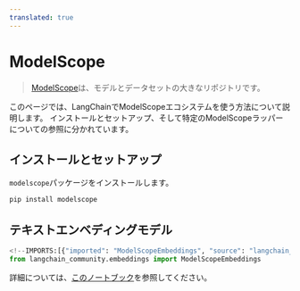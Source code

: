 ```yaml
---
translated: true
---
```


# ModelScope

>[ModelScope](https://www.modelscope.cn/home)は、モデルとデータセットの大きなリポジトリです。

このページでは、LangChainでModelScopeエコシステムを使う方法について説明します。
インストールとセットアップ、そして特定のModelScopeラッパーについての参照に分かれています。

## インストールとセットアップ

`modelscope`パッケージをインストールします。

```bash
pip install modelscope
```

## テキストエンベディングモデル

```python
<!--IMPORTS:[{"imported": "ModelScopeEmbeddings", "source": "langchain_community.embeddings", "docs": "https://api.python.langchain.com/en/latest/embeddings/langchain_community.embeddings.modelscope_hub.ModelScopeEmbeddings.html", "title": "ModelScope"}]-->
from langchain_community.embeddings import ModelScopeEmbeddings
```

詳細については、[このノートブック](/docs/integrations/text_embedding/modelscope_hub)を参照してください。
